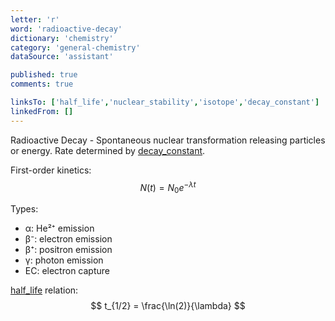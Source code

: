 ```yaml
---
letter: 'r'
word: 'radioactive-decay'
dictionary: 'chemistry'
category: 'general-chemistry'
dataSource: 'assistant'

published: true
comments: true

linksTo: ['half_life','nuclear_stability','isotope','decay_constant']
linkedFrom: []
---
```


<a id="radioactive_decay">Radioactive Decay</a> - Spontaneous nuclear transformation releasing particles or energy. Rate determined by [decay_constant](#decay_constant).

First-order kinetics:
$$
N(t) = N_0e^{-\lambda t}
$$

Types:
- α: He²⁺ emission
- β⁻: electron emission
- β⁺: positron emission
- γ: photon emission
- EC: electron capture

[half_life](#half_life) relation:
$$
t_{1/2} = \frac{\ln(2)}{\lambda}
$$
